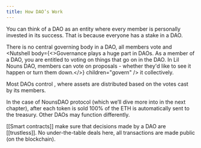 ```yaml
---
title: How DAO’s Work
---
```


You can think of a DAO as an entity where every member is personally invested in its success.
That is because everyone has a stake in a DAO.

There is no central governing body in a DAO, all members vote and <Nutshell body={<>Governance plays a huge part in DAOs.      As a member of a DAO, you are entitled to voting on things that go on in the DAO.      In Lil Nouns DAO, members can vote on proposals - whether they'd like to see it happen or turn them down.</>} children="govern" /> it collectively.

Most DAOs control <Nutshell children="treasuries" />, where assets are distributed based on the votes cast by its members.

In the case of NounsDAO protocol (which we’ll dive more into in the next chapter), after each token is sold 100% of the ETH is automatically sent to the treasury. Other DAOs may function differently.

\[\[Smart contracts]] make sure that decisions made by a DAO are \[\[trustless]]. No under-the-table deals here, all transactions are made public (on the blockchain).
